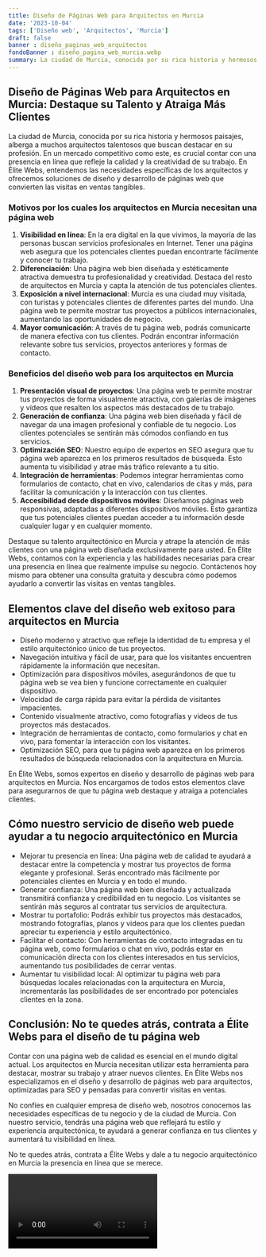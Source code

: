 ```yaml
---
title: Diseño de Páginas Web para Arquitectos en Murcia
date: '2023-10-04'
tags: ['Diseño web', 'Arquitectos', 'Murcia']
draft: false
banner : diseño_paginas_web_arquitectos
fondoBanner : diseño_pagina_web_murcia.webp
summary: La ciudad de Murcia, conocida por su rica historia y hermosos paisajes, alberga a muchos arquitectos talentosos que buscan destacar en su profesión. En un mercado competitivo como este, es crucial contar con una presencia en línea que refleje la calidad y la creatividad de su trabajo. En Élite Webs, entendemos las necesidades específicas de los arquitectos y ofrecemos soluciones de diseño y desarrollo de páginas web que convierten las visitas en ventas tangibles.
---
```


## Diseño de Páginas Web para Arquitectos en Murcia: Destaque su Talento y Atraiga Más Clientes

La ciudad de Murcia, conocida por su rica historia y hermosos paisajes, alberga a muchos arquitectos talentosos que buscan destacar en su profesión. En un mercado competitivo como este, es crucial contar con una presencia en línea que refleje la calidad y la creatividad de su trabajo. En Élite Webs, entendemos las necesidades específicas de los arquitectos y ofrecemos soluciones de diseño y desarrollo de páginas web que convierten las visitas en ventas tangibles.

### Motivos por los cuales los arquitectos en Murcia necesitan una página web

1. **Visibilidad en línea**: En la era digital en la que vivimos, la mayoría de las personas buscan servicios profesionales en Internet. Tener una página web asegura que los potenciales clientes puedan encontrarte fácilmente y conocer tu trabajo.
2. **Diferenciación**: Una página web bien diseñada y estéticamente atractiva demuestra tu profesionalidad y creatividad. Destaca del resto de arquitectos en Murcia y capta la atención de tus potenciales clientes.
3. **Exposición a nivel internacional**: Murcia es una ciudad muy visitada, con turistas y potenciales clientes de diferentes partes del mundo. Una página web te permite mostrar tus proyectos a públicos internacionales, aumentando las oportunidades de negocio.
4. **Mayor comunicación**: A través de tu página web, podrás comunicarte de manera efectiva con tus clientes. Podrán encontrar información relevante sobre tus servicios, proyectos anteriores y formas de contacto.

### Beneficios del diseño web para los arquitectos en Murcia

1. **Presentación visual de proyectos**: Una página web te permite mostrar tus proyectos de forma visualmente atractiva, con galerías de imágenes y vídeos que resalten los aspectos más destacados de tu trabajo.
2. **Generación de confianza**: Una página web bien diseñada y fácil de navegar da una imagen profesional y confiable de tu negocio. Los clientes potenciales se sentirán más cómodos confiando en tus servicios.
3. **Optimización SEO**: Nuestro equipo de expertos en SEO asegura que tu página web aparezca en los primeros resultados de búsqueda. Esto aumenta tu visibilidad y atrae más tráfico relevante a tu sitio.
4. **Integración de herramientas**: Podemos integrar herramientas como formularios de contacto, chat en vivo, calendarios de citas y más, para facilitar la comunicación y la interacción con tus clientes.
5. **Accesibilidad desde dispositivos móviles**: Diseñamos páginas web responsivas, adaptadas a diferentes dispositivos móviles. Esto garantiza que tus potenciales clientes puedan acceder a tu información desde cualquier lugar y en cualquier momento.

Destaque su talento arquitectónico en Murcia y atrape la atención de más clientes con una página web diseñada exclusivamente para usted. En Élite Webs, contamos con la experiencia y las habilidades necesarias para crear una presencia en línea que realmente impulse su negocio. Contáctenos hoy mismo para obtener una consulta gratuita y descubra cómo podemos ayudarlo a convertir las visitas en ventas tangibles.

<GifSeo />

<Cta />

## Elementos clave del diseño web exitoso para arquitectos en Murcia

- Diseño moderno y atractivo que refleje la identidad de tu empresa y el estilo arquitectónico único de tus proyectos.
- Navegación intuitiva y fácil de usar, para que los visitantes encuentren rápidamente la información que necesitan.
- Optimización para dispositivos móviles, asegurándonos de que tu página web se vea bien y funcione correctamente en cualquier dispositivo.
- Velocidad de carga rápida para evitar la pérdida de visitantes impacientes.
- Contenido visualmente atractivo, como fotografías y videos de tus proyectos más destacados.
- Integración de herramientas de contacto, como formularios y chat en vivo, para fomentar la interacción con los visitantes.
- Optimización SEO, para que tu página web aparezca en los primeros resultados de búsqueda relacionados con la arquitectura en Murcia.

En Élite Webs, somos expertos en diseño y desarrollo de páginas web para arquitectos en Murcia. Nos encargamos de todos estos elementos clave para asegurarnos de que tu página web destaque y atraiga a potenciales clientes.

## Cómo nuestro servicio de diseño web puede ayudar a tu negocio arquitectónico en Murcia

- Mejorar tu presencia en línea: Una página web de calidad te ayudará a destacar entre la competencia y mostrar tus proyectos de forma elegante y profesional. Serás encontrado más fácilmente por potenciales clientes en Murcia y en todo el mundo.
- Generar confianza: Una página web bien diseñada y actualizada transmitirá confianza y credibilidad en tu negocio. Los visitantes se sentirán más seguros al contratar tus servicios de arquitectura.
- Mostrar tu portafolio: Podrás exhibir tus proyectos más destacados, mostrando fotografías, planos y videos para que los clientes puedan apreciar tu experiencia y estilo arquitectónico.
- Facilitar el contacto: Con herramientas de contacto integradas en tu página web, como formularios o chat en vivo, podrás estar en comunicación directa con los clientes interesados en tus servicios, aumentando tus posibilidades de cerrar ventas.
- Aumentar tu visibilidad local: Al optimizar tu página web para búsquedas locales relacionadas con la arquitectura en Murcia, incrementarás las posibilidades de ser encontrado por potenciales clientes en la zona.

## Conclusión: No te quedes atrás, contrata a Élite Webs para el diseño de tu página web

Contar con una página web de calidad es esencial en el mundo digital actual. Los arquitectos en Murcia necesitan utilizar esta herramienta para destacar, mostrar su trabajo y atraer nuevos clientes. En Élite Webs nos especializamos en el diseño y desarrollo de páginas web para arquitectos, optimizadas para SEO y pensadas para convertir visitas en ventas.

No confíes en cualquier empresa de diseño web, nosotros conocemos las necesidades específicas de tu negocio y de la ciudad de Murcia. Con nuestro servicio, tendrás una página web que reflejará tu estilo y experiencia arquitectónica, te ayudará a generar confianza en tus clientes y aumentará tu visibilidad en línea.

No te quedes atrás, contrata a Élite Webs y dale a tu negocio arquitectónico en Murcia la presencia en línea que se merece.

<Video />

<CtaBot job='Arquitectos' city='Murcia'/>

<Gmaps query='Murcia+españa+maps' />
